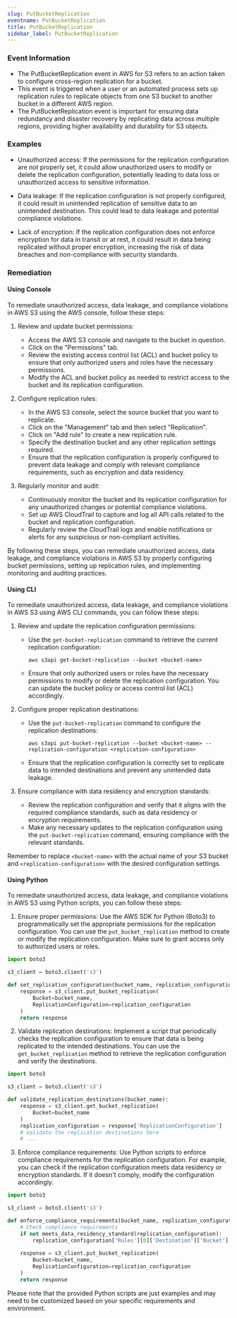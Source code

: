 ```yaml
--- 
slug: PutBucketReplication
eventname: PutBucketReplication
title: PutBucketReplication
sidebar_label: PutBucketReplication
---
```

                       
### Event Information

- The PutBucketReplication event in AWS for S3 refers to an action taken to configure cross-region replication for a bucket.
- This event is triggered when a user or an automated process sets up replication rules to replicate objects from one S3 bucket to another bucket in a different AWS region.
- The PutBucketReplication event is important for ensuring data redundancy and disaster recovery by replicating data across multiple regions, providing higher availability and durability for S3 objects.


### Examples

- Unauthorized access: If the permissions for the replication configuration are not properly set, it could allow unauthorized users to modify or delete the replication configuration, potentially leading to data loss or unauthorized access to sensitive information.

- Data leakage: If the replication configuration is not properly configured, it could result in unintended replication of sensitive data to an unintended destination. This could lead to data leakage and potential compliance violations.

- Lack of encryption: If the replication configuration does not enforce encryption for data in transit or at rest, it could result in data being replicated without proper encryption, increasing the risk of data breaches and non-compliance with security standards.

### Remediation

#### Using Console

To remediate unauthorized access, data leakage, and compliance violations in AWS S3 using the AWS console, follow these steps:

1. Review and update bucket permissions:
   - Access the AWS S3 console and navigate to the bucket in question.
   - Click on the "Permissions" tab.
   - Review the existing access control list (ACL) and bucket policy to ensure that only authorized users and roles have the necessary permissions.
   - Modify the ACL and bucket policy as needed to restrict access to the bucket and its replication configuration.

2. Configure replication rules:
   - In the AWS S3 console, select the source bucket that you want to replicate.
   - Click on the "Management" tab and then select "Replication".
   - Click on "Add rule" to create a new replication rule.
   - Specify the destination bucket and any other replication settings required.
   - Ensure that the replication configuration is properly configured to prevent data leakage and comply with relevant compliance requirements, such as encryption and data residency.

3. Regularly monitor and audit:
   - Continuously monitor the bucket and its replication configuration for any unauthorized changes or potential compliance violations.
   - Set up AWS CloudTrail to capture and log all API calls related to the bucket and replication configuration.
   - Regularly review the CloudTrail logs and enable notifications or alerts for any suspicious or non-compliant activities.

By following these steps, you can remediate unauthorized access, data leakage, and compliance violations in AWS S3 by properly configuring bucket permissions, setting up replication rules, and implementing monitoring and auditing practices.

#### Using CLI

To remediate unauthorized access, data leakage, and compliance violations in AWS S3 using AWS CLI commands, you can follow these steps:

1. Review and update the replication configuration permissions:
   - Use the `get-bucket-replication` command to retrieve the current replication configuration: 
     ```
     aws s3api get-bucket-replication --bucket <bucket-name>
     ```
   - Ensure that only authorized users or roles have the necessary permissions to modify or delete the replication configuration. You can update the bucket policy or access control list (ACL) accordingly.

2. Configure proper replication destinations:
   - Use the `put-bucket-replication` command to configure the replication destinations:
     ```
     aws s3api put-bucket-replication --bucket <bucket-name> --replication-configuration <replication-configuration>
     ```
   - Ensure that the replication configuration is correctly set to replicate data to intended destinations and prevent any unintended data leakage.

3. Ensure compliance with data residency and encryption standards:
   - Review the replication configuration and verify that it aligns with the required compliance standards, such as data residency or encryption requirements.
   - Make any necessary updates to the replication configuration using the `put-bucket-replication` command, ensuring compliance with the relevant standards.

Remember to replace `<bucket-name>` with the actual name of your S3 bucket and `<replication-configuration>` with the desired configuration settings.

#### Using Python

To remediate unauthorized access, data leakage, and compliance violations in AWS S3 using Python scripts, you can follow these steps:

1. Ensure proper permissions: Use the AWS SDK for Python (Boto3) to programmatically set the appropriate permissions for the replication configuration. You can use the `put_bucket_replication` method to create or modify the replication configuration. Make sure to grant access only to authorized users or roles.

```python
import boto3

s3_client = boto3.client('s3')

def set_replication_configuration(bucket_name, replication_configuration):
    response = s3_client.put_bucket_replication(
        Bucket=bucket_name,
        ReplicationConfiguration=replication_configuration
    )
    return response
```

2. Validate replication destinations: Implement a script that periodically checks the replication configuration to ensure that data is being replicated to the intended destinations. You can use the `get_bucket_replication` method to retrieve the replication configuration and verify the destinations.

```python
import boto3

s3_client = boto3.client('s3')

def validate_replication_destinations(bucket_name):
    response = s3_client.get_bucket_replication(
        Bucket=bucket_name
    )
    replication_configuration = response['ReplicationConfiguration']
    # Validate the replication destinations here
    # ...
```

3. Enforce compliance requirements: Use Python scripts to enforce compliance requirements for the replication configuration. For example, you can check if the replication configuration meets data residency or encryption standards. If it doesn't comply, modify the configuration accordingly.

```python
import boto3

s3_client = boto3.client('s3')

def enforce_compliance_requirements(bucket_name, replication_configuration):
    # Check compliance requirements
    if not meets_data_residency_standard(replication_configuration):
        replication_configuration['Rules'][0]['Destination']['Bucket'] = 'compliant-destination-bucket'
    
    response = s3_client.put_bucket_replication(
        Bucket=bucket_name,
        ReplicationConfiguration=replication_configuration
    )
    return response
```

Please note that the provided Python scripts are just examples and may need to be customized based on your specific requirements and environment.


 